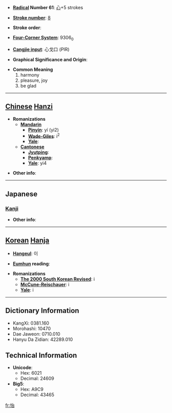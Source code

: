 * '''[[Wiktionary:Chinese radical index| Radical]] Number 61''': [[Wiktionary:Chinese radical index 心|心]]+5 strokes

* '''[[Wiktionary:Chinese total strokes index|Stroke number]]''': [[Wiktionary:Chinese total strokes index 8|8]]

* '''Stroke order''': 

* '''[[Wiktionary:Chinese four corner index|Four-Corner System]]''': 9306<sub>0</sub>

* '''[[Wiktionary:Chinese Cangjie index|Cangjie input]]''': 心戈口 (PIR)

* '''Graphical Significance and Origin''': 

* '''Common Meaning'''
*#harmony
*# pleasure, joy
*# be glad


----

== [[Chinese]] [[Hanzi]] ==

* '''Romanizations'''
** '''[[Mandarin]]'''
*** '''[[Pinyin]]''': yí (yi2)
*** '''[[Wade-Giles]]''': i<sup>2</sup>
*** '''[[Yale]]''': 
** '''[[Cantonese]]'''
*** '''[[Jyutping]]''':
*** '''[[Penkyamp]]''': 
*** '''[[Yale]]''': yi4

* '''Other info''': 

----

==Japanese==
===[[Kanji]]===
{{kanji|on readings=[[い]] (i)
|kun readings=[[よろこぶ]] (yorokobu)
}}

* '''Other info''':  

----

== [[Korean]] [[Hanja]] ==

* '''[[Hangeul]]''': 이

* '''[[Eumhun]] reading''': 

* '''Romanizations'''
** '''[[The 2000 South Korean Revised Romanization|The 2000 South Korean Revised]]''': i
** '''[[McCune-Reischauer]]''': i
** '''[[Yale]]''': i

----

== Dictionary Information ==

* KangXi: 0381.160
* Morohashi: 10470
* Dae Jaweon: 0710.010
* Hanyu Da Zidian: 42289.010

== Technical Information ==

* '''Unicode''':
** Hex: 6021
** Decimal: 24609
* '''Big5''':
** Hex: A9C9
** Decimal: 43465

[[fr:怡]]